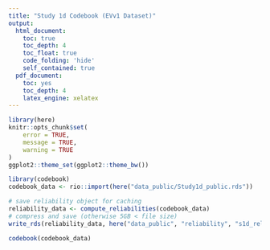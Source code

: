 ```yaml
---
title: "Study 1d Codebook (EVv1 Dataset)"
output:
  html_document:
    toc: true
    toc_depth: 4
    toc_float: true
    code_folding: 'hide'
    self_contained: true
  pdf_document:
    toc: yes
    toc_depth: 4
    latex_engine: xelatex
---
```



```r
library(here)
knitr::opts_chunk$set(
	error = TRUE,
	message = TRUE,
	warning = TRUE
)
ggplot2::theme_set(ggplot2::theme_bw())

```


```r
library(codebook)
codebook_data <- rio::import(here("data_public/Study1d_public.rds"))
```

```r
# save reliability object for caching
reliability_data <- compute_reliabilities(codebook_data)
# compress and save (otherwise 5GB < file size)
write_rds(reliability_data, here("data_public", "reliability", "s1d_reliability.rds"), compress = "gz")
```


```r
codebook(codebook_data)
```
